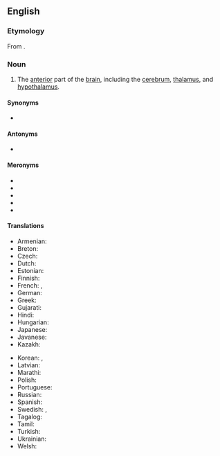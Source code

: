 ==English==
{{wikipedia}}

===Etymology===
From {{prefix|en|fore|brain}}.

===Noun===
{{en-noun}}

# {{lb|en|neuroanatomy}} The [[anterior]] part of the [[brain]], including the [[cerebrum]], [[thalamus]], and [[hypothalamus]].

====Synonyms====
* {{l|en|prosencephalon}}

====Antonyms====
* {{l|en|afterbrain}}

====Meronyms====
* {{l|en|cerebrum}}
* {{l|en|thalamus}}
* {{l|en|hypothalamus}}
* {{l|en|diencephalon}}
* {{l|en|telencephalon}}

====Translations====
{{trans-top|part of the brain}}
* Armenian: {{t|hy|առաջային ուղեղ}}
* Breton: {{t|br|ragempenn|m}}
* Czech: {{t|cs|přední mozek|m}}
* Dutch: {{t|nl|voorhersen}}
* Estonian: {{t|et|eesaju}}
* Finnish: {{t|fi|etuaivot}}
* French: {{t+|fr|prosencéphale|m}}, {{t+|fr|cerveau antérieur|m}}
* German: {{t|de|Vorderhirn}}
* Greek: {{t|el|πρόσθιος εγκέφαλος|m}}
* Gujarati: {{t|gu|અગ્રમસ્તિષ્ક}}
* Hindi: {{t|hi|अग्रमस्तिष्क}}
* Hungarian: {{t+|hu|előagy}}
* Japanese: {{t|ja|前脳|tr=zennō|sc=Jpan}}
* Javanese: {{t|jv|ꦲꦸꦠꦼꦏ꧀​ꦔꦗꦼꦁ|tr=utek ngajeng}}
* Kazakh: {{t|kk|алдыңғы ми|sc=Cyrl}}
{{trans-mid}}
* Korean: {{t|ko|전뇌|sc=Kore}}, {{t|ko|앞뇌}}
* Latvian: {{t|lv|priekšējās smadzenes}}
* Marathi: {{t|mr|अग्रमस्तिष्क}}
* Polish: {{t|pl|przodomózgowie}}
* Portuguese: {{t|pt|prosencéfalo|m}}
* Russian: {{t|ru|пере́дний мозг}}
* Spanish: {{t+|es|prosencéfalo|m}}
* Swedish: {{t+|sv|framhjärna}}, {{t+|sv|prosencefalon}}
* Tagalog: {{t|tl|harapangutak}}
* Tamil: {{t|ta|முன்மூளை|sc=Taml}}
* Turkish: {{t|tr|ön beyin}}
* Ukrainian: {{t|uk|передній мозок|sc=Cyrl}}
* Welsh: {{t|cy|blaen-ymennydd|m}}
{{trans-bottom}}